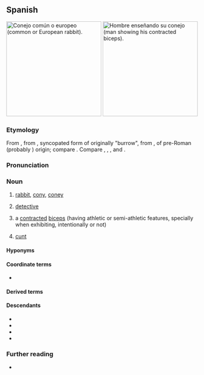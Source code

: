{{also|Conejo|conéjo}}
==Spanish==
{{wikipedia|lang=es}}
[[File:Oryctolagus cuniculus Tasmania 2.jpg|thumb|250px|Conejo común o europeo (common or European rabbit).]]
[[File:Arm_flex_supinate.jpg|thumb|250px|Hombre enseñando su conejo (man showing his contracted biceps).]]

===Etymology===
From {{inh|es|osp|conejo}}, from {{inh|es|VL.|cuniclus}}, syncopated form of {{inh|es|la|cunīculus}} originally "burrow", from {{der|es|grc|κύνικλος}}, of pre-Roman (probably {{der|es|xib|-}}) origin; compare {{cog|eu|untxi||rabbit}}. Compare {{cog|gl|coello}}, {{cog|pt|coelho}}, {{cog|it|coniglio}}, and {{cog|en|cony}}.

===Pronunciation===
{{es-pr|+<audio:LL-Q1321 (spa)-Millars-conejo.wav;Audio (Spain)>}}

===Noun===
{{es-noun|m|f=+}}

# [[rabbit]], [[cony]], [[coney]] {{gloss|male or unspecified sex}}
#: {{syn|es|ñeco}}
#: {{hyper|es|lagomorfo}}
#: {{hypo|es|gazapo}}
# {{lb|es|Central America}} [[detective]]
#: {{syn|es|detective}}
# {{lb|es|muscle}} a [[contracted]] [[biceps]] (having athletic or semi-athletic features, specially when exhibiting, intentionally or not)
# {{lb|es|vulgar|slang}} [[cunt]] {{gloss|female genitalia}}

====Hyponyms====
{{col3|es|conejo de los volcanes
|conejo europeo}}

====Coordinate terms====
* {{l|es|liebre}}

====Derived terms====
{{der3|es
|conejar
|conejero
|conejito
|conejillo de Indias
|conejo de Angora
|conejo pintado
|diente de conejo
}}

====Descendants====
* {{desc|bor=1|ceb|koneho}}
* {{desc|bor=1|pap|koneu}}
* {{desc|bor=1|qu|kunu}}
* {{desc|bor=1|tl|kuneho}}

===Further reading===
* {{R:es:DRAE}}

{{C|es|Astrology}}
{{C|es|Rabbits}}